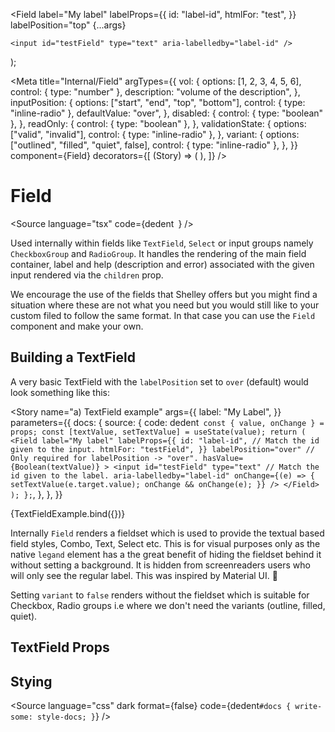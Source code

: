 
  <Field
    label="My label"
    labelProps={{
      id: "label-id",
      htmlFor: "test",
    }}
    labelPosition="top"
    {...args}
  >
    <input id="testField" type="text" aria-labelledby="label-id" />
  </Field>
);

<Meta
  title="Internal/Field"
  argTypes={{
    vol: {
      options: [1, 2, 3, 4, 5, 6],
      control: { type: "number" },
      description: "volume of the description",
    },
    inputPosition: {
      options: ["start", "end", "top", "bottom"],
      control: { type: "inline-radio" },
      defaultValue: "over",
    },
    disabled: {
      control: { type: "boolean" },
    },
    readOnly: {
      control: { type: "boolean" },
    },
    validationState: {
      options: ["valid", "invalid"],
      control: { type: "inline-radio" },
    },
    variant: {
      options: ["outlined", "filled", "quiet", false],
      control: { type: "inline-radio" },
    },
  }}
  component={Field}
  decorators={[
    (Story) => (
      <StoryGrid minWidth="150px" gap="8px">
        <Story />
      </StoryGrid>
    ),
  ]}
/>

# Field

<Source
  language="tsx"
  code={dedent`
  `}
/>

Used internally within fields like `TextField`, `Select` or input groups namely `CheckboxGroup` and `RadioGroup`. It handles the rendering of the main field container, label and help (description and error) associated with the given input rendered via the `children` prop.

We encourage the use of the fields that Shelley offers but you might find a situation where these are not what you need but you would still like to your custom filed to follow the same format. In that case you can use the `Field` component and make your own.

## Building a TextField

A very basic TextField with the `labelPosition` set to `over` (default) would look something like this:

<Story
  name="a) TextField example"
  args={{
    label: "My Label",
  }}
  parameters={{
    docs: {
      source: {
        code: dedent`
  const { value, onChange } = props;
  const [textValue, setTextValue] = useState(value);
  return (
    <Field
      label="My label"
      labelProps={{
        id: "label-id",
        // Match the id given to the input.
        htmlFor: "testField",
      }}
      labelPosition="over"
      // Only required for labelPosition -> "over".
      hasValue={Boolean(textValue)}
    >
      <input
        id="testField"
        type="text"
        // Match the id given to the label.
        aria-labelledby="label-id"
        onChange={(e) => {
          setTextValue(e.target.value);
          onChange && onChange(e);
        }}
      />
    </Field>
  );
};`,
      },
    },
  }}
>
  {TextFieldExample.bind({})}
</Story>

<Source language="tsx" id="internal-field--a-text-field-example" />

Internally `Field` renders a fieldset which is used to provide the textual based field styles, Combo, Text, Select etc. This is for visual purposes only as the native `legand` element has a the great benefit of hiding the fieldset behind it without setting a background. It is hidden from screenreaders users who will only see the regular label. This was inspired by Material UI. 👊

Setting `variant` to `false` renders without the fieldset which is suitable for Checkbox, Radio groups i.e where we don't need the variants (outline, filled, quiet).

## TextField Props

<ArgsTable of={Field} />

## Stying

<Source
  language="css"
  dark
  format={false}
  code={dedent`
    #docs {
      write-some: style-docs;
    }
  `}
/>
